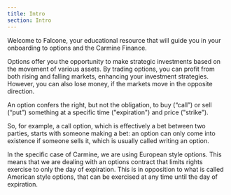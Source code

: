 ```yaml
---
title: Intro
section: Intro
---
```


Welcome to Falcone, your educational resource that will guide you in your onboarding to options and the Carmine Finance. 

Options offer you the opportunity to make strategic investments based on the movement of various assets. By trading options, you can profit from both rising and falling markets, enhancing your investment strategies. However, you can also lose money, if the markets move in the opposite direction.

An option confers the right, but not the obligation, to buy (“call”) or sell (“put”) something at a specific time ("expiration") and price ("strike").

So, for example, a call option, which is effectively a bet between two parties, starts with someone making a bet: an option can only come into existence if someone sells it, which is usually called writing an option.

In the specific case of Carmine, we are using European style options. This means that we are dealing with an options contract that limits rights exercise to only the day of expiration. This is in opposition to what is called American style options, that can be exercised at any time until the day of expiration.